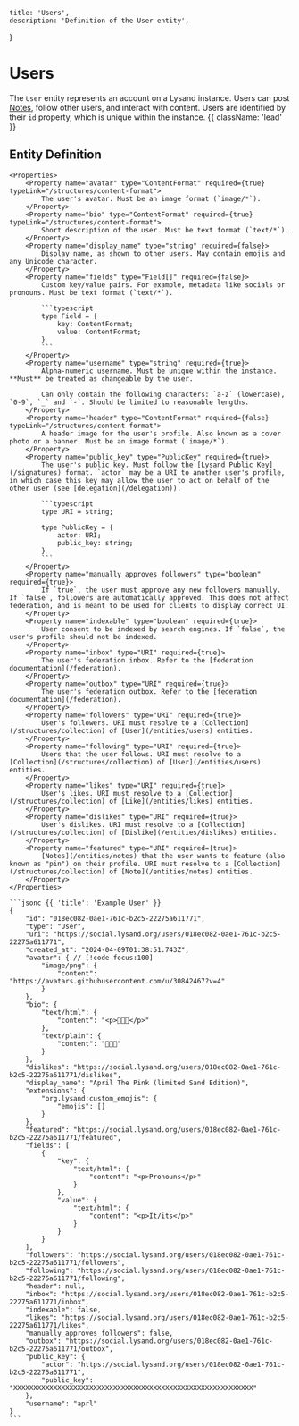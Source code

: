     title: 'Users',
    description: 'Definition of the User entity',
}

# Users

The `User` entity represents an account on a Lysand instance. Users can post [Notes](/entities/notes), follow other users, and interact with content. Users are identified by their `id` property, which is unique within the instance. {{ className: 'lead' }}

## Entity Definition

<Row>
  <Col>

    <Properties>
        <Property name="avatar" type="ContentFormat" required={true} typeLink="/structures/content-format">
            The user's avatar. Must be an image format (`image/*`).
        </Property>
        <Property name="bio" type="ContentFormat" required={true} typeLink="/structures/content-format">
            Short description of the user. Must be text format (`text/*`).
        </Property>
        <Property name="display_name" type="string" required={false}>
            Display name, as shown to other users. May contain emojis and any Unicode character.
        </Property>
        <Property name="fields" type="Field[]" required={false}>
            Custom key/value pairs. For example, metadata like socials or pronouns. Must be text format (`text/*`).

            ```typescript
            type Field = {
                key: ContentFormat;
                value: ContentFormat;
            }
            ```
        </Property>
        <Property name="username" type="string" required={true}>
            Alpha-numeric username. Must be unique within the instance. **Must** be treated as changeable by the user.

            Can only contain the following characters: `a-z` (lowercase), `0-9`, `_` and `-`. Should be limited to reasonable lengths.
        </Property>
        <Property name="header" type="ContentFormat" required={false} typeLink="/structures/content-format">
            A header image for the user's profile. Also known as a cover photo or a banner. Must be an image format (`image/*`).
        </Property>
        <Property name="public_key" type="PublicKey" required={true}>
            The user's public key. Must follow the [Lysand Public Key](/signatures) format. `actor` may be a URI to another user's profile, in which case this key may allow the user to act on behalf of the other user (see [delegation](/delegation)).

            ```typescript
            type URI = string;

            type PublicKey = {
                actor: URI;
                public_key: string;
            }
            ```
        </Property>
        <Property name="manually_approves_followers" type="boolean" required={true}>
            If `true`, the user must approve any new followers manually. If `false`, followers are automatically approved. This does not affect federation, and is meant to be used for clients to display correct UI.
        </Property>
        <Property name="indexable" type="boolean" required={true}>
            User consent to be indexed by search engines. If `false`, the user's profile should not be indexed.
        </Property>
        <Property name="inbox" type="URI" required={true}>
            The user's federation inbox. Refer to the [federation documentation](/federation).
        </Property>
        <Property name="outbox" type="URI" required={true}>
            The user's federation outbox. Refer to the [federation documentation](/federation).
        </Property>
        <Property name="followers" type="URI" required={true}>
            User's followers. URI must resolve to a [Collection](/structures/collection) of [User](/entities/users) entities.
        </Property>
        <Property name="following" type="URI" required={true}>
            Users that the user follows. URI must resolve to a [Collection](/structures/collection) of [User](/entities/users) entities.
        </Property>
        <Property name="likes" type="URI" required={true}>
            User's likes. URI must resolve to a [Collection](/structures/collection) of [Like](/entities/likes) entities.
        </Property>
        <Property name="dislikes" type="URI" required={true}>
            User's dislikes. URI must resolve to a [Collection](/structures/collection) of [Dislike](/entities/dislikes) entities.
        </Property>
        <Property name="featured" type="URI" required={true}>
            [Notes](/entities/notes) that the user wants to feature (also known as "pin") on their profile. URI must resolve to a [Collection](/structures/collection) of [Note](/entities/notes) entities.
        </Property>
    </Properties>

  </Col>
  <Col sticky>

    ```jsonc {{ 'title': 'Example User' }}
    {
        "id": "018ec082-0ae1-761c-b2c5-22275a611771",
        "type": "User",
        "uri": "https://social.lysand.org/users/018ec082-0ae1-761c-b2c5-22275a611771",
        "created_at": "2024-04-09T01:38:51.743Z",
        "avatar": { // [!code focus:100]
            "image/png": {
                "content": "https://avatars.githubusercontent.com/u/30842467?v=4"
            }
        },
        "bio": {
            "text/html": {
                "content": "<p>🌸🌸🌸</p>"
            },
            "text/plain": {
                "content": "🌸🌸🌸"
            }
        },
        "dislikes": "https://social.lysand.org/users/018ec082-0ae1-761c-b2c5-22275a611771/dislikes",
        "display_name": "April The Pink (limited Sand Edition)",
        "extensions": {
            "org.lysand:custom_emojis": {
                "emojis": []
            }
        },
        "featured": "https://social.lysand.org/users/018ec082-0ae1-761c-b2c5-22275a611771/featured",
        "fields": [
            {
                "key": {
                    "text/html": {
                        "content": "<p>Pronouns</p>"
                    }
                },
                "value": {
                    "text/html": {
                        "content": "<p>It/its</p>"
                    }
                }
            }
        ],
        "followers": "https://social.lysand.org/users/018ec082-0ae1-761c-b2c5-22275a611771/followers",
        "following": "https://social.lysand.org/users/018ec082-0ae1-761c-b2c5-22275a611771/following",
        "header": null,
        "inbox": "https://social.lysand.org/users/018ec082-0ae1-761c-b2c5-22275a611771/inbox",
        "indexable": false,
        "likes": "https://social.lysand.org/users/018ec082-0ae1-761c-b2c5-22275a611771/likes",
        "manually_approves_followers": false,
        "outbox": "https://social.lysand.org/users/018ec082-0ae1-761c-b2c5-22275a611771/outbox",
        "public_key": {
            "actor": "https://social.lysand.org/users/018ec082-0ae1-761c-b2c5-22275a611771",
            "public_key": "XXXXXXXXXXXXXXXXXXXXXXXXXXXXXXXXXXXXXXXXXXXXXXXXXXXXXXXXXXXX"
        },
        "username": "aprl"
    }
    ```

  </Col>
</Row>
